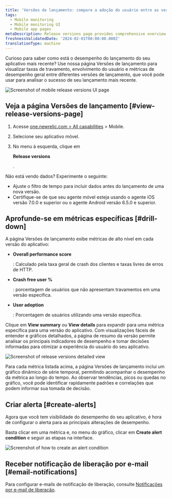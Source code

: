 ```yaml
---
title: 'Versões de lançamento: compare a adoção do usuário entre as versões'
tags:
  - Mobile monitoring
  - Mobile monitoring UI
  - Mobile app pages
metaDescription: Release versions page provides comprehensive overview of their mobile application's performance across different versions.
freshnessValidatedDate: '2024-02-01T00:00:00.000Z'
translationType: machine
---
```





Curioso para saber como está o desempenho do lançamento do seu aplicativo mais recente? Use nossa página Versões de lançamento para visualizar taxas de travamento, envolvimento do usuário e métricas de desempenho geral entre diferentes versões de lançamento, que você pode usar para analisar o sucesso de seu lançamento mais recente.

<img
  title="Mobile release versions page"
  alt="Screenshot of mobile release versions UI page"
  src={mobileReleaseVersions}
/>

## Veja a página Versões de lançamento [#view-release-versions-page]

1. Acesse [one.newrelic.com > All capabilities](https://one.newrelic.com/all-capabilities) > Mobile.

2. Selecione seu aplicativo móvel.

3. No menu à esquerda, clique em

   <DoNotTranslate>**Release versions**</DoNotTranslate>

   .

<Callout variant="tip">
  Não está vendo dados? Experimente o seguinte:

  * Ajuste o filtro de tempo para incluir dados antes do lançamento de uma nova versão.
  * Certifique-se de que seu agente móvel esteja usando o agente iOS versão 7.0.0 e superior ou o agente Android versão 6.5.0 e superior.
</Callout>

## Aprofunde-se em métricas específicas [#drill-down]

A página Versões de lançamento exibe métricas de alto nível em cada versão do aplicativo:

* <DoNotTranslate>**Overall performance score**</DoNotTranslate>

  : Calculado pela taxa geral de crash dos clientes e taxas livres de erros de HTTP.

* <DoNotTranslate>**Crash free user %**</DoNotTranslate>

  : porcentagem de usuários que não apresentam travamentos em uma versão específica.

* <DoNotTranslate>**User adoption**</DoNotTranslate>

  : Porcentagem de usuários utilizando uma versão específica.

Clique em <DoNotTranslate>**View summary**</DoNotTranslate> ou <DoNotTranslate>**View details**</DoNotTranslate> para expandir para uma métrica específica para uma versão do aplicativo. Com visualizações fáceis de entender e gráficos detalhados, a página de resumo da versão permite analisar os principais indicadores de desempenho e tomar decisões informadas para otimizar a experiência do usuário do seu aplicativo.

<img
  title="Details of release versions"
  alt="Screenshot of release versions detailed view"
  src={mobileReleaseVersionsDetails}
/>

Para cada métrica listada acima, a página Versões de lançamento inclui um gráfico dinâmico de série temporal, permitindo acompanhar o desempenho da métrica ao longo do tempo. Ao observar tendências, picos ou quedas no gráfico, você pode identificar rapidamente padrões e correlações que podem informar sua tomada de decisão.

## Criar alerta [#create-alerts]

Agora que você tem visibilidade do desempenho do seu aplicativo, é hora de configurar o alerta para as principais alterações de desempenho.

Basta clicar em uma métrica e, no menu do gráfico, clicar em <DoNotTranslate>**Create alert condition**</DoNotTranslate> e seguir as etapas na interface.

<img
  title="Create an alert condition"
  alt="Screenshot of how to create an alert condition"
  src={mobileCreateAlertCondition}
/>

## Receber notificação de liberação por e-mail [#email-notifications]

Para configurar e-mails de notificação de liberação, consulte [Notificações por e-mail de liberação](/docs/mobile-monitoring/mobile-monitoring-ui/mobile-app-pages/mobile-monitoring-email-notifications/#version-trends).